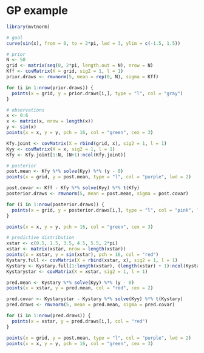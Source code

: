 # GP example

```r
library(mvtnorm)

# goal
curve(sin(x), from = 0, to = 2*pi, lwd = 3, ylim = c(-1.5, 1.5))

# prior
N <- 50
grid <- matrix(seq(0, 2*pi, length.out = N), nrow = N)
Kff <- covMatrix(X = grid, sig2 = 1, l = 1)
prior.draws <- rmvnorm(5, mean = rep(0, N), sigma = Kff)

for (i in 1:nrow(prior.draws)) {
  points(x = grid, y = prior.draws[i,], type = "l", col = "gray")
}

# observations
x <- 0:6
x <- matrix(x, nrow = length(x))
y <- sin(x)
points(x = x, y = y, pch = 16, col = "green", cex = 3)

Kfy.joint <- covMatrix(X = rbind(grid, x), sig2 = 1, l = 1)
Kyy <- covMatrix(X = x, sig2 = 1, l = 1)
Kfy <- Kfy.joint[1:N, (N+1):ncol(Kfy.joint)]

# posterior
post.mean <- Kfy %*% solve(Kyy) %*% (y - 0)
points(x = grid, y = post.mean, type = "l", col = "purple", lwd = 2)

post.covar <- Kff - Kfy %*% solve(Kyy) %*% t(Kfy)
posterior.draws <- rmvnorm(5, mean = post.mean, sigma = post.covar)

for (i in 1:nrow(posterior.draws)) {
  points(x = grid, y = posterior.draws[i,], type = "l", col = "pink", lwd = 2)
}

points(x = x, y = y, pch = 16, col = "green", cex = 3)

# predictive distribution
xstar <- c(0.5, 1.5, 3.5, 4.5, 5.5, 2*pi)
xstar <- matrix(xstar, nrow = length(xstar))
points(x = xstar, y = sin(xstar), pch = 16, col = "red")
Kystary.full <- covMatrix(X = rbind(xstar, x), sig2 = 1, l = 1)
Kystary <- Kystary.full[1:length(xstar), (length(xstar) + 1):ncol(Kystary.full)]
Kystarystar <- covMatrix(X = xstar, sig2 = 1, l = 1)

pred.mean <- Kystary %*% solve(Kyy) %*% (y - 0)
points(x = xstar, y = pred.mean, col = "red", cex = 2)

pred.covar <- Kystarystar - Kystary %*% solve(Kyy) %*% t(Kystary)
pred.draws <- rmvnorm(5, mean = pred.mean, sigma = pred.covar)

for (i in 1:nrow(pred.draws)) {
  points(x = xstar, y = pred.draws[i,], col = "red")
}

points(x = grid, y = post.mean, type = "l", col = "purple", lwd = 2)
points(x = x, y = y, pch = 16, col = "green", cex = 3)
```

```r




```

